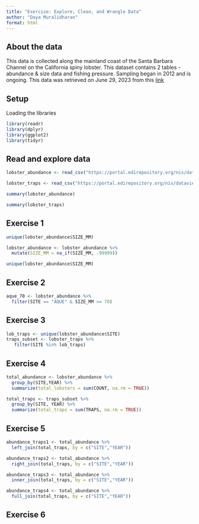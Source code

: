 ```yaml
---
title: "Exercise: Explore, Clean, and Wrangle Data"
author: "Daya Muralidharan"
format: html
---
```


## About the data
This data is collected along the mainland coast of the Santa Barbara Channel on the California spiny lobster. This dataset contains 2 tables - abundance & size data and fishing pressure. Sampling began in 2012 and is ongoing. This data was retrieved on June 29, 2023 from this [link](https://portal.edirepository.org/nis/mapbrowse?packageid=knb-lter-sbc.77.8) 

## Setup

Loading the libraries
```r
library(readr)
library(dplyr)
library(ggplot2)
library(tidyr)
```


## Read and explore data

```r
lobster_abundance <- read_csv("https://portal.edirepository.org/nis/dataviewer?packageid=knb-lter-sbc.77.8&entityid=f32823fba432f58f66c06b589b7efac6")

lobster_traps <- read_csv("https://portal.edirepository.org/nis/dataviewer?packageid=knb-lter-sbc.77.8&entityid=66dd61c75bda17c23a3bce458c56ed84")
```
```r
summary(lobster_abundance)
```

```r
summary(lobster_traps)
```


## Exercise 1

```r
unique(lobster_abundance$SIZE_MM)
```

```r
lobster_abundance <- lobster_abundance %>% 
  mutate(SIZE_MM = na_if(SIZE_MM, -99999))

unique(lobster_abundance$SIZE_MM)
```


## Exercise 2

```r
aque_70 <- lobster_abundance %>% 
  filter(SITE == "AQUE" & SIZE_MM >= 70)
```


## Exercise 3

```r
lob_traps <- unique(lobster_abundance$SITE)
traps_subset <- lobster_traps %>% 
   filter(SITE %in% lob_traps)
```

   
## Exercise 4

```r
total_abundance <- lobster_abundance %>%
  group_by(SITE,YEAR) %>%
  summarize(total_lobsters = sum(COUNT, na.rm = TRUE))

total_traps <- traps_subset %>% 
  group_by(SITE, YEAR) %>% 
  summarize(total_traps = sum(TRAPS, na.rm = TRUE))
```



## Exercise 5

```r
abundance_traps1 <- total_abundance %>%
  left_join(total_traps, by = c("SITE","YEAR"))

abundance_traps2 <- total_abundance %>%
  right_join(total_traps, by = c("SITE","YEAR"))

abundance_traps3 <- total_abundance %>%
  inner_join(total_traps, by = c("SITE","YEAR"))

abundance_traps4 <- total_abundance %>%
  full_join(total_traps, by = c("SITE","YEAR"))
```
 



## Exercise 6